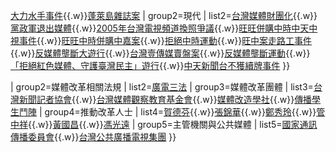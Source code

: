 <includeonly>{{Navbox|child
|listclass=hlist
| group1=媒體改革運動及相關事件
| list1={{Navbox|child
| group1=早期
| list1=[[自由報業說]]{{.w}}[[雷震事件]]{{.w}}[[大力水手事件]]{{.w}}[[蓬萊島雜誌案]]
| group2=現代
| list2=[[台灣媒體財團化]]{{.w}}[[黨政軍退出媒體]]{{.w}}[[2005年台灣電視頻道換照爭議]]{{.w}}[[旺旺併購中時中天中視事件]]{{.w}}[[旺旺中時併購中嘉案]]{{.w}}[[拒絕中時運動]]{{.w}}[[旺中案走路工事件]]{{.w}}[[反媒體壟斷大遊行]]{{.w}}[[台灣壹傳媒賣盤案]]{{.w}}[[反媒體壟斷運動]]{{.w}}[[「拒絕紅色媒體、守護臺灣民主」遊行]]{{.w}}[[中天新聞台不獲續牌事件]]
}}

| group2=媒體改革相關法規
| list2=[[廣電三法]]
| group3=媒體改革團體
| list3=[[台灣新聞記者協會]]{{.w}}[[台灣媒體觀察教育基金會]]{{.w}}[[媒體改造學社]]{{.w}}[[傳播學生鬥陣]]
| group4=推動改革人士
| list4=[[賀德芬]]{{.w}}[[張錦華]]{{.w}}[[鄭秀玲]]{{.w}}[[管中祥]]{{.w}}[[黃國昌]]{{.w}}[[馮光遠]]
| group5=主管機關與公共媒體
| list5=[[國家通訊傳播委員會]]{{.w}}[[台灣公共廣播電視集團]]
}}</includeonly><noinclude>{{臺灣社會運動|媒體改革運動}}</noinclude>